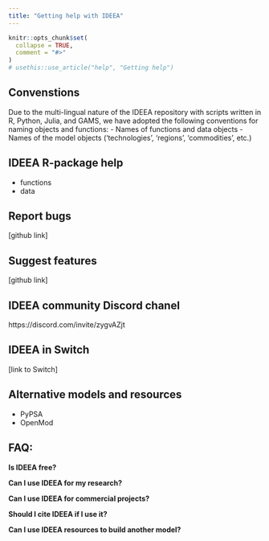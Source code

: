 ```yaml
---
title: "Getting help with IDEEA"
---
```


```r
knitr::opts_chunk$set(
  collapse = TRUE,
  comment = "#>"
)
# usethis::use_article("help", "Getting help")
```

## Convenstions
Due to the multi-lingual nature of the IDEEA repository with scripts written in R, Python, Julia, and GAMS, we have adopted the following conventions for naming objects and functions:
- Names of functions and data objects
- Names of the model objects ('technologies', 'regions', 'commodities', etc.)

## IDEEA R-package help
- functions  
- data  

## Report bugs
[github link]

## Suggest features
[github link]

## IDEEA community Discord chanel
https://discord.com/invite/zygvAZjt 

## IDEEA in Switch
[link to Switch]

## Alternative models and resources
* PyPSA
* OpenMod

## FAQ:

**Is IDEEA free?**

**Can I use IDEEA for my research?**

**Can I use IDEEA for commercial projects?**

**Should I cite IDEEA if I use it?**

**Can I use IDEEA resources to build another model?**

